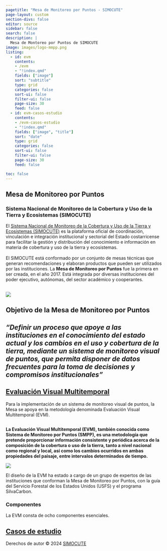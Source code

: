 ```yaml
---
pagetitle: "Mesa de Monitoreo por Puntos - SIMOCUTE"
page-layout: custom
section-divs: false
editor: source
sidebar: false
search: false
description: | 
  Mesa de Montoreo por Puntos de SIMOCUTE
image: images/logo-mmpp.png
listing:
  - id: evm
    contents: 
    - /evm
    - "!index.qmd"
    fields: ["image"]
    sort: "subtitle"
    type: grid
    categories: false
    sort-ui: false
    filter-ui: false
    page-size: 30
    feed: false
  - id: evm-casos-estudio
    contents: 
    - /evm-casos-estudio
    - "!index.qmd"
    fields: ["image", "title"]
    sort: "date"
    type: grid
    categories: false
    sort-ui: false
    filter-ui: false
    page-size: 30
    feed: false    

toc: false
---
```



::: {.header-text} 
::: {.content-container}
::: {.header-block}
# Mesa de Monitoreo por Puntos
### Sistema Nacional de Monitoreo de la Cobertura y Uso de la Tierra y Ecosistemas (SIMOCUTE)
:::
:::
:::


::: {.header-text} 
::: {.content-container}
::: {.header-block}
El [Sistema Nacional de Monitoreo de la Cobertura y Uso de la Tierra y Ecosistemas (SIMOCUTE)](https://simocute.go.cr/) es la plataforma oficial de coordinación, vinculación e integración institucional y sectorial del Estado costarricense para facilitar la gestión y distribución del conocimiento e información en materia de cobertura y uso de la tierra y ecosistemas.
\
\
El SIMOCUTE está conformado por un conjunto de mesas técnicas que generan recomendaciones y elaboran productos que pueden ser utilizados por las instituciones. La **Mesa de Monitoreo por Puntos** fue la primera en ser creada, en el año 2017. Está integrada por diversas instituciones del poder ejecutivo, autónomas, del sector académico y cooperantes.
\
\
:::
:::
:::


::: {.image-container}
![](img/sesiones-trabajo-mmpp.jpg){.lightbox fig-alt="Sesiones de trabajo de la Mesa de Monitoreo por Puntos" fig-align="center"}
:::


::: {.pullout-text}
::: {.pullout-container}
::: {.pullout-block .black-background}
## Objetivo de la Mesa de Monitoreo por Puntos

## *"Definir un proceso que apoye a las instituciones en el conocimiento del estado actual y los cambios en el uso y cobertura de la tierra, mediante un sistema de monitoreo visual de puntos, que permita disponer de datos frecuentes para la toma de decisiones y compromisos institucionales"*
:::
:::
:::


::: {.header-block}
:::


::: {.content-container}
::: {.listing-block}
<a href="evm/index.qmd">

## Evaluación Visual Multitemporal
</a>

Para la implementación de un sistema de monitoreo visual de puntos, la Mesa se apoya en la metodología denominada Evaluación Visual Multitemporal (EVM).

::: {.content-container}
::: {.top-story .purple-background}

::: grid
::: {.g-col-12 .g-col-lg-4 .top-story-text}
## 
**La Evaluación Visual Multitemporal (EVM), también conocida como Sistema de Monitoreo por Puntos (SMPP), es una metodología que pretende proporcionar información consistente y periódica acerca de la composición de la cobertura o uso de la tierra, tanto a nivel nacional como regional y local, así como los cambios ocurridos en ambas propiedades del paisaje, entre intervalos determinados de tiempo.**
:::
::: {.g-col-12 .g-col-lg-8 .top-story-img}
![](img/monitoreoporpuntos.png){.lightbox}
:::
:::

:::
:::

El diseño de la EVM ha estado a cargo de un grupo de expertos de las instituciones que conforman la Mesa de Monitoreo por Puntos, con la guía del Servicio Forestal de los Estados Unidos (USFS) y el programa SilvaCarbon.

### Componentes
La EVM consta de ocho componentes esenciales.

::: {#evm}
:::

:::
:::


::: {.content-container}
::: {.listing-block}
<a href="evm-casos-estudio/index.qmd">

## Casos de estudio
</a>

::: {#evm-casos-estudio}
:::

:::
:::


::: {.footer-text}
::: {.footer-container .black-background}
::: {.footer-block}
::: grid


::: {.g-col-12 .g-col-md-12}
Derechos de autor &copy; 2024 [SIMOCUTE](https://simocute.go.cr/)

:::

:::
:::
:::
:::